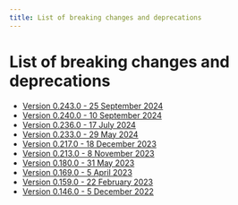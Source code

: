 ```yaml
---
title: List of breaking changes and deprecations
---
```


# List of breaking changes and deprecations

- [Version 0.243.0 - 25 September 2024](/docs/breaking-changes/0.243.0)
- [Version 0.240.0 - 10 September 2024](/docs/breaking-changes/0.240.0)
- [Version 0.236.0 - 17 July 2024](/docs/breaking-changes/0.236.0)
- [Version 0.233.0 - 29 May 2024](/docs/breaking-changes/0.233.0)
- [Version 0.217.0 - 18 December 2023](/docs/breaking-changes/0.217.0)
- [Version 0.213.0 - 8 November 2023](/docs/breaking-changes/0.213.0)
- [Version 0.180.0 - 31 May 2023](/docs/breaking-changes/0.180.0)
- [Version 0.169.0 - 5 April 2023](/docs/breaking-changes/0.169.0)
- [Version 0.159.0 - 22 February 2023](/docs/breaking-changes/0.159.0)
- [Version 0.146.0 - 5 December 2022](/docs/breaking-changes/0.146.0)